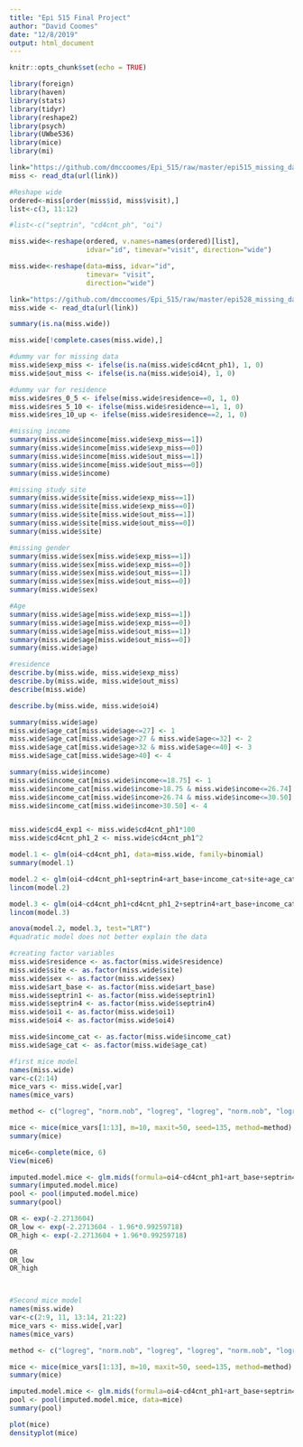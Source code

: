 ```yaml
---
title: "Epi 515 Final Project"
author: "David Coomes"
date: "12/8/2019"
output: html_document
---
```


```r

knitr::opts_chunk$set(echo = TRUE)

```


```r

library(foreign)
library(haven)
library(stats)
library(tidyr)
library(reshape2)
library(psych)
library(UWbe536)
library(mice)
library(mi)

```


```r

link="https://github.com/dmccoomes/Epi_515/raw/master/epi515_missing_data_analysis.dta"
miss <- read_dta(url(link))


```



```r

#Reshape wide
ordered<-miss[order(miss$id, miss$visit),]
list<-c(3, 11:12)

#list<-c("septrin", "cd4cnt_ph", "oi")

miss.wide<-reshape(ordered, v.names=names(ordered)[list],
                   idvar="id", timevar="visit", direction="wide")

miss.wide<-reshape(data=miss, idvar="id",
                   timevar= "visit",
                   direction="wide")


```


```r

link="https://github.com/dmccoomes/Epi_515/raw/master/epi528_missing_data_analysis_WIDE.dta"
miss.wide <- read_dta(url(link))

```


```r

summary(is.na(miss.wide))

miss.wide[!complete.cases(miss.wide),]

#dummy var for missing data
miss.wide$exp_miss <- ifelse(is.na(miss.wide$cd4cnt_ph1), 1, 0)
miss.wide$out_miss <- ifelse(is.na(miss.wide$oi4), 1, 0)

#dummy var for residence
miss.wide$res_0_5 <- ifelse(miss.wide$residence==0, 1, 0)
miss.wide$res_5_10 <- ifelse(miss.wide$residence==1, 1, 0)
miss.wide$res_10_up <- ifelse(miss.wide$residence==2, 1, 0)

#missing income
summary(miss.wide$income[miss.wide$exp_miss==1])
summary(miss.wide$income[miss.wide$exp_miss==0])
summary(miss.wide$income[miss.wide$out_miss==1])
summary(miss.wide$income[miss.wide$out_miss==0])
summary(miss.wide$income)

#missing study site
summary(miss.wide$site[miss.wide$exp_miss==1])
summary(miss.wide$site[miss.wide$exp_miss==0])
summary(miss.wide$site[miss.wide$out_miss==1])
summary(miss.wide$site[miss.wide$out_miss==0])
summary(miss.wide$site)

#missing gender
summary(miss.wide$sex[miss.wide$exp_miss==1])
summary(miss.wide$sex[miss.wide$exp_miss==0])
summary(miss.wide$sex[miss.wide$out_miss==1])
summary(miss.wide$sex[miss.wide$out_miss==0])
summary(miss.wide$sex)

#Age
summary(miss.wide$age[miss.wide$exp_miss==1])
summary(miss.wide$age[miss.wide$exp_miss==0])
summary(miss.wide$age[miss.wide$out_miss==1])
summary(miss.wide$age[miss.wide$out_miss==0])
summary(miss.wide$age)

#residence
describe.by(miss.wide, miss.wide$exp_miss)
describe.by(miss.wide, miss.wide$out_miss)
describe(miss.wide)

describe.by(miss.wide, miss.wide$oi4)

summary(miss.wide$age)
miss.wide$age_cat[miss.wide$age<=27] <- 1
miss.wide$age_cat[miss.wide$age>27 & miss.wide$age<=32] <- 2
miss.wide$age_cat[miss.wide$age>32 & miss.wide$age<=40] <- 3
miss.wide$age_cat[miss.wide$age>40] <- 4

summary(miss.wide$income)
miss.wide$income_cat[miss.wide$income<=18.75] <- 1
miss.wide$income_cat[miss.wide$income>18.75 & miss.wide$income<=26.74] <- 2
miss.wide$income_cat[miss.wide$income>26.74 & miss.wide$income<=30.50] <- 3
miss.wide$income_cat[miss.wide$income>30.50] <- 4



```


```r

miss.wide$cd4_exp1 <- miss.wide$cd4cnt_ph1*100
miss.wide$cd4cnt_ph1_2 <- miss.wide$cd4cnt_ph1^2

```


```r

model.1 <- glm(oi4~cd4cnt_ph1, data=miss.wide, family=binomial)
summary(model.1)

model.2 <- glm(oi4~cd4cnt_ph1+septrin4+art_base+income_cat+site+age_cat, data=miss.wide, family=binomial)
lincom(model.2)

model.3 <- glm(oi4~cd4cnt_ph1+cd4cnt_ph1_2+septrin4+art_base+income_cat+site+age_cat, data=miss.wide, family=binomial)
lincom(model.3)

anova(model.2, model.3, test="LRT")
#quadratic model does not better explain the data

```


```r

#creating factor variables
miss.wide$residence <- as.factor(miss.wide$residence)
miss.wide$site <- as.factor(miss.wide$site)
miss.wide$sex <- as.factor(miss.wide$sex)
miss.wide$art_base <- as.factor(miss.wide$art_base)
miss.wide$septrin1 <- as.factor(miss.wide$septrin1)
miss.wide$septrin4 <- as.factor(miss.wide$septrin4)
miss.wide$oi1 <- as.factor(miss.wide$oi1)
miss.wide$oi4 <- as.factor(miss.wide$oi4)

miss.wide$income_cat <- as.factor(miss.wide$income_cat)
miss.wide$age_cat <- as.factor(miss.wide$age_cat)

#first mice model
names(miss.wide)
var<-c(2:14)
mice_vars <- miss.wide[,var]
names(mice_vars)

method <- c("logreg", "norm.nob", "logreg", "logreg", "norm.nob", "logreg", "logreg", "logreg", "norm.nob", "norm.nob", "norm.nob", "polyreg", "logreg")

mice <- mice(mice_vars[1:13], m=10, maxit=50, seed=135, method=method)
summary(mice)

mice6<-complete(mice, 6)
View(mice6)

imputed.model.mice <- glm.mids(formula=oi4~cd4cnt_ph1+art_base+septrin4+income+site+age, data=mice, family=binomial(link="logit"))
summary(imputed.model.mice)
pool <- pool(imputed.model.mice)
summary(pool)

OR <- exp(-2.2713604)
OR_low <- exp(-2.2713604 - 1.96*0.99259718)
OR_high <- exp(-2.2713604 + 1.96*0.99259718)

OR
OR_low
OR_high



#Second mice model
names(miss.wide)
var<-c(2:9, 11, 13:14, 21:22)
mice_vars <- miss.wide[,var]
names(mice_vars)

method <- c("logreg", "norm.nob", "logreg", "logreg", "norm.nob", "logreg", "logreg", "logreg", "norm.nob", "polyreg", "logreg", "polyreg", "polyreg")

mice <- mice(mice_vars[1:13], m=10, maxit=50, seed=135, method=method)
summary(mice)

imputed.model.mice <- glm.mids(formula=oi4~cd4cnt_ph1+art_base+septrin4+income_cat+site+age_cat, data=mice, family=binomial)
pool <- pool(imputed.model.mice, data=mice)
summary(pool)


```

```r

plot(mice)
densityplot(mice)

```





